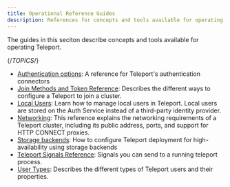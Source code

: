 ```yaml
---
title: Operational Reference Guides
description: References for concepts and tools available for operating Teleport.
---
```


The guides in this seciton describe concepts and tools available for operating
Teleport.

{/*TOPICS*/}

- [Authentication options](operations/authentication.mdx): A reference for Teleport's authentication connectors
- [Join Methods and Token Reference](operations/join-methods.mdx): Describes the different ways to configure a Teleport to join a cluster.
- [Local Users](operations/users.mdx): Learn how to manage local users in Teleport. Local users are stored on the Auth Service instead of a third-party identity provider.
- [Networking](operations/networking.mdx): This reference explains the networking requirements of a Teleport cluster, including its public address, ports, and support for HTTP CONNECT proxies.
- [Storage backends](operations/backends.mdx): How to configure Teleport deployment for high-availability using storage backends
- [Teleport Signals Reference](operations/signals.mdx): Signals you can send to a running teleport process.
- [User Types](operations/user-types.mdx): Describes the different types of Teleport users and their properties.
